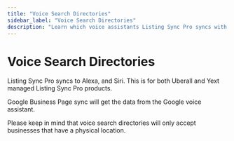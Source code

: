 ```yaml
---
title: "Voice Search Directories"
sidebar_label: "Voice Search Directories"
description: "Learn which voice assistants Listing Sync Pro syncs with and requirements for voice search directories."
---
```


# Voice Search Directories

Listing Sync Pro syncs to Alexa, and Siri. This is for both Uberall and Yext managed Listing Sync Pro products.

Google Business Page sync will get the data from the Google voice assistant.

Please keep in mind that voice search directories will only accept businesses that have a physical location.